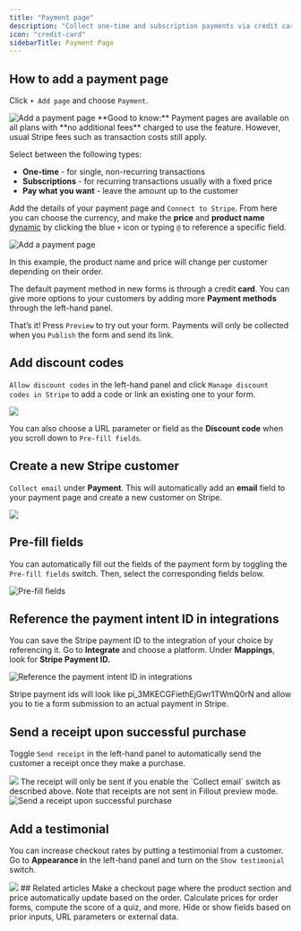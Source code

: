 ```yaml
---
title: "Payment page"
description: "Collect one-time and subscription payments via credit card, US bank account, Affirm, and Stripe Link. Choose a dynamic product name and purchase amount, and optionally send a receipt."
icon: "credit-card"
sidebarTitle: Payment Page
---
```


## How to add a payment page

Click `+ Add page` and choose `Payment`.

<Frame>
<img src="/images/p1.webp" alt="Add a payment page" />
</Frame>

<Check>
  **Good to know:** Payment pages are available on all plans with **no additional fees** charged to use the feature. However, usual Stripe fees such as transaction costs still apply.
</Check>

Select between the following types:

- **One-time** - for single, non-recurring transactions
- **Subscriptions** - for recurring transactions usually with a fixed price
- **Pay what you want** - leave the amount up to the customer

Add the details of your payment page and `Connect to Stripe`. From here you can choose the currency, and make the **price** and **product name** [dynamic](/help/fetch-dynamic-data) by clicking the blue `+` icon or typing `@` to reference a specific field.

<Frame>
<img src="/images/p2.webp" alt="Add a payment page" />
</Frame>

In this example, the product name and price will change per customer depending on their order.

The default payment method in new forms is through a credit **card**. You can give more options to your customers by adding more **Payment methods** through the left-hand panel.

That’s it\! Press `Preview` to try out your form. Payments will only be collected when you `Publish` the form and send its link.

## Add discount codes

`Allow discount codes` in the left-hand panel and click `Manage discount codes in Stripe` to add a code or link an existing one to your form.

<Frame>
  <img src ="/images/image-7.png"/>
</Frame>

You can also choose a URL parameter or field as the **Discount code** when you scroll down to `Pre-fill fields`.

## Create a new Stripe customer

`Collect email` under **Payment**. This will automatically add an **email** field to your payment page and create a new customer on Stripe.

<Frame>
  <img src ="/images/image-8.png"/>
</Frame>

## Pre-fill fields

You can automatically fill out the fields of the payment form by toggling the `Pre-fill fields` switch. Then, select the corresponding fields below.

<Frame>
<img src="/images/p5.webp" alt="Pre-fill fields" />
</Frame>

## Reference the payment intent ID in integrations

You can save the Stripe payment ID to the integration of your choice by referencing it. Go to **Integrate** and choose a platform. Under **Mappings**, look for **Stripe Payment ID.**

<Frame>
<img src="/images/p6.webp" alt="Reference the payment intent ID in integrations" />
</Frame>

Stripe payment ids will look like pi_3MKECGFiethEjGwr1TWmQ0rN and allow you to tie a form submission to an actual payment in Stripe.

## Send a receipt upon successful purchase

Toggle `Send receipt` in the left-hand panel to automatically send the customer a receipt once they make a purchase.
<Frame>
  <img src ="/images/image-9.png"/>
</Frame>
The receipt will only be sent if you enable the `Collect email` switch as described above. Note that receipts are not sent in Fillout preview mode.

<Frame>
<img src="/images/p8.webp" alt="Send a receipt upon successful purchase" />
</Frame>

## Add a testimonial

You can increase checkout rates by putting a testimonial from a customer. Go to **Appearance i**n the left-hand panel and turn on the `Show testimonial` switch.

<Frame>
  <img src ="/images/image-10.png"/>
</Frame>
## Related articles

<CardGroup cols={3}>
  <Card title="Create a dynamic payment page" href="/help/dynamic-payment" icon="cart-shopping" iconType="regular" color="#FFC738">
    Make a checkout page where the product section and price automatically update based on the order.
  </Card>
  <Card title="Calculations and variables" href="/help/calculations" icon="calculator-simple" iconType="regular" color="#FFC738">
    Calculate prices for order forms, compute the score of a quiz, and more.
  </Card>
  <Card title="Conditionally hide fields" href="/help/conditional-hiding" icon="eye-slash" iconType="regular" color="#FFC738">
    Hide or show fields based on prior inputs, URL parameters or external data.
  </Card>
</CardGroup>
